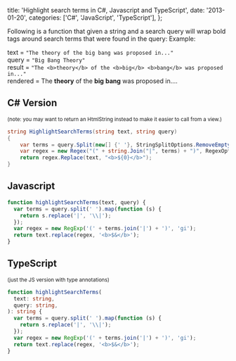 
  title:
    'Highlight search terms in C#, Javascript and TypeScript',
  date: '2013-01-20',
  categories: ['C#', 'JavaScript', 'TypeScript'],
};


Following is a function that given a string and a search query will wrap bold tags around search terms that were found in the query:
Example:

text = `"The theory of the big bang was proposed in..."`<br />
query = `"Big Bang Theory"`<br />
result = `"The <b>theory</b> of the <b>big</b> <b>bang</b> was proposed in..."`<br />
rendered = The **theory** of the **big** **bang** was proposed in....

## C# Version

<p>
  <small>
    (note: you may want to return an HtmlString instead to
    make it easier to call from a view.)
  </small>
</p>

```csharp
string HighlightSearchTerms(string text, string query)
{
    var terms = query.Split(new[] {' '}, StringSplitOptions.RemoveEmptyEntries).Select(s => s.Replace("|", "\\|"));
    var regex = new Regex("(" + string.Join("|", terms) + ")", RegexOptions.IgnoreCase);
    return regex.Replace(text, "<b>${0}</b>");
}
```

## Javascript

```javascript
function highlightSearchTerms(text, query) {
  var terms = query.split(' ').map(function (s) {
    return s.replace('|', '\\|');
  });
  var regex = new RegExp('(' + terms.join('|') + ')', 'gi');
  return text.replace(regex, '<b>$&</b>');
}
```

## TypeScript

<p>
  <small>(just the JS version with type annotations)</small>
</p>

```typescript
function highlightSearchTerms(
  text: string,
  query: string,
): string {
  var terms = query.split(' ').map(function (s) {
    return s.replace('|', '\\|');
  });
  var regex = new RegExp('(' + terms.join('|') + ')', 'gi');
  return text.replace(regex, '<b>$&</b>');
}
```

